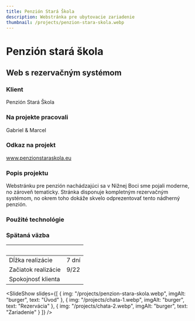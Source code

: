 ```yaml
---
title: Penzión Stará Škola
description: Webstránka pre ubytovacie zariadenie
thumbnail: /projects/penzion-stara-skola.webp
---
```



# Penzión stará škola

## Web s rezervačným systémom

### Klient

Penzión Stará Škola

### Na projekte pracovali

Gabriel & Marcel

### Odkaz na projekt

www.penzionstaraskola.eu

### Popis projektu

Webstránku pre penzión nachádzajúci sa v Nižnej Boci sme
pojali moderne, no zároveň tematicky. Stránka disponuje kompletným
rezervačným systémom, no okrem toho dokáže skvelo odprezentovať
tento nádherný penzión.

### Použité technológie

<div class="not-prose mt-5 flex flex-wrap gap-7">
  <Technology name="Astro" color="#7310a3" size={40}>
    <Icon name="simple-icons:astro" size={40} />
  </Technology>
  <Technology name="TypeScript" color="#3178c6" size={40}>
    <Icon name="logos:typescript-icon" size={40} />
  </Technology>
  <Technology name="React" color="#1adcff" size={40}>
    <Icon name="logos:react" size={40} />
  </Technology>
  <Technology name="tailwindcss" color="#139494" size={40}>
    <Icon name="logos:tailwindcss-icon" size={40} />
  </Technology>
</div>

### Spätaná väzba

|                     |                              |
| ------------------- | ---------------------------- |
| Dĺžka realizácie    | 7 dní                        |
| Začiatok realizácie | 9/22                         |
| Spokojnosť klienta  | <StarsRating rating={4.5} /> |

<SlideShow
  slides={[
{ img: "/projects/penzion-stara-skola.webp", imgAlt: "burger", text: "Úvod" },
{ img: "/projects/chata-1.webp", imgAlt: "burger", text: "Rezervácia" },
{ img: "/projects/chata-2.webp", imgAlt: "burger", text: "Zariadenie" }
]}
/>